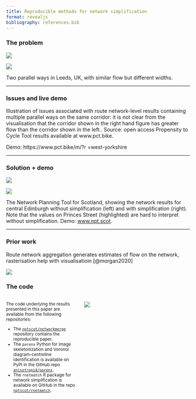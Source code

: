```yaml
---
title: Reproducible methods for network simplification
format: revealjs
bibliography: references.bib
---
```


### The problem

::: {#fig-pct layout-ncol="2"}
![](images/otley-road-narrow.png){#fig-otley-road}

![](images/armley-road-narrow.png){#fig-armley-road}

Two parallel ways in Leeds, UK, with similar flow but different widths.
:::

------------------------------------------------------------------------

### Issues and live demo

Illustration of issues associated with route network-level results containing multiple parallel ways on the same corridor: it is not clear from the visualisation that the corridor shown in the right hand figure has greater flow than the corridor shown in the left..
Source: open access Propensity to Cycle Tool results available at www.pct.bike.

Demo: https://www.pct.bike/m/?r
=west-yorkshire

------------------------------------------------------------------------

### Solution + demo

::: {#fig-npt layout="[40,-2,40]"}
![](images/paste-4.png)

![](images/paste-3.png)

The Network Planning Tool for Scotland, showing the network results for central Edinburgh without simplification (left) and with simplification (right).
Note that the values on Princes Street (highlighted) are hard to interpret without simplification.
Demo: [www.npt.scot](https://nptscot.github.io/).
:::

------------------------------------------------------------------------

### Prior work

Route network aggregation generates estimates of flow on the network, rasterisation help with visualisatioin [@morgan2020]

![](images/paste-5.png)

### The code

::: columns
::: {.column width="40%"}
<small>

The code underlying the results presented in this paper are available from the following repositories:

-   The [`nptscot/networkmerge`](https://github.com/nptscot/networkmerge) repository contains the reproducible paper.
-   The `parenx` Python for image skeletonization and Voronoi diagram-centreline identification is available on PyPI in the GitHub repo [`anisotropi4/parenx`](https://github.com/anisotropi4/parenx).
-   The `rnetmatch` R package for network simplification is available on GitHub in the repo [`nptscot/rnetmatch`](https://github.com/nptscot/rnetmatch).

</small>
:::

::: {.column width="60%"}
![](images/box.gif)
:::
:::